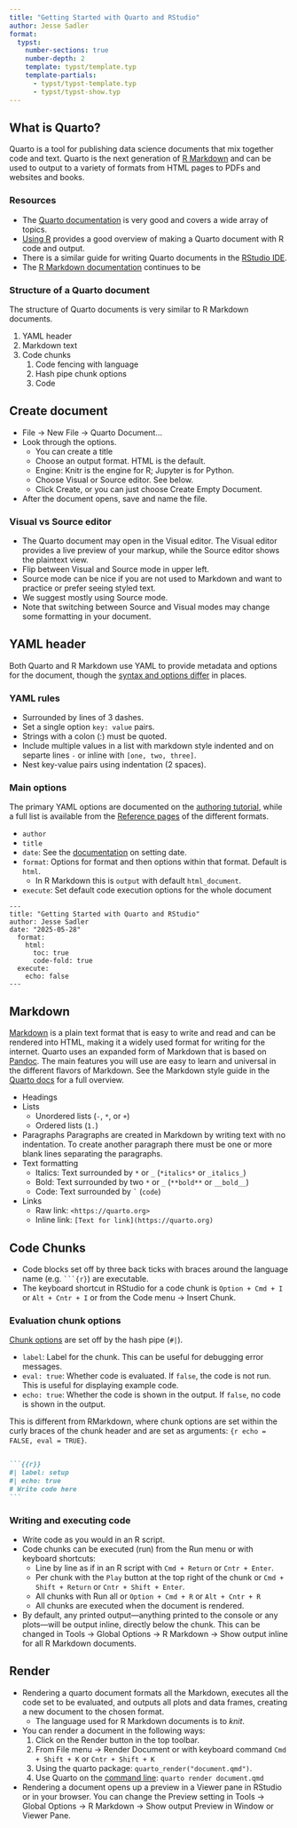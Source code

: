 ```yaml
---
title: "Getting Started with Quarto and RStudio"
author: Jesse Sadler
format:
  typst:
    number-sections: true
    number-depth: 2
    template: typst/template.typ
    template-partials:
      - typst/typst-template.typ
      - typst/typst-show.typ
---
```


## What is Quarto?
Quarto is a tool for publishing data science documents that mix together code and text. Quarto is the next generation of [R Markdown](https://rmarkdown.rstudio.com) and can be used to output to a variety of formats from HTML pages to PDFs and websites and books.

### Resources
- The [Quarto documentation](https://quarto.org/docs/guide/) is very good and covers a wide array of topics.
- [Using R](https://quarto.org/docs/computations/r.html) provides a good overview of making a Quarto document with R code and output.
- There is a similar guide for writing Quarto documents in the [RStudio IDE](https://quarto.org/docs/tools/rstudio.html).
- The [R Markdown documentation](https://rmarkdown.rstudio.com/index.html) continues to be 

### Structure of a Quarto document
The structure of Quarto documents is very similar to R Markdown documents.

1. YAML header
2. Markdown text
3. Code chunks
	1. Code fencing with language
	2. Hash pipe chunk options
	3. Code

## Create document
- File -> New File -> Quarto Document...
- Look through the options.
	- You can create a title
	- Choose an output format. HTML is the default.
	- Engine: Knitr is the engine for R; Jupyter is for Python.
	- Choose Visual or Source editor. See below.
	- Click Create, or you can just choose Create Empty Document.
- After the document opens, save and name the file.

### Visual vs Source editor
- The Quarto document may open in the Visual editor. The Visual editor provides a live preview of your markup, while the Source editor shows the plaintext view.
- Flip between Visual and Source mode in upper left.
- Source mode can be nice if you are not used to Markdown and want to practice or prefer seeing styled text.
- We suggest mostly using Source mode.
- Note that switching between Source and Visual modes may change some formatting in your document.

## YAML header
Both Quarto and R Markdown use YAML to provide metadata and options for the document, though the [syntax and options differ](https://quarto.org/docs/computations/r.html#output-formats) in places.

### YAML rules
- Surrounded by lines of 3 dashes.
- Set a single option `key: value` pairs.
- Strings with a colon (:) must be quoted.
- Include multiple values in a list with markdown style indented and on separte lines `- ` or inline with `[one, two, three]`.
- Nest key-value pairs using indentation (2 spaces).

### Main options
The primary YAML options are documented on the [authoring tutorial](https://quarto.org/docs/get-started/authoring/vscode.html), while a full list is available from the [Reference pages](https://quarto.org/docs/reference/) of the different formats.

- `author`
- `title`
- `date`: See the [documentation](https://quarto.org/docs/reference/dates.html) on setting date.
- `format`: Options for format and then options within that format. Default is `html`.
	- In R Markdown this is `output` with default `html_document`. 
- `execute`: Set default code execution options for the whole document

```
---
title: "Getting Started with Quarto and RStudio"
author: Jesse Sadler
date: "2025-05-28"
  format:
    html:
      toc: true
      code-fold: true
  execute:
    echo: false
---
```

## Markdown
[Markdown](https://daringfireball.net/projects/markdown/syntax) is a plain text format that is easy to write and read and can be rendered into HTML, making it a widely used format for writing for the internet. Quarto uses an expanded form of Markdown that is based on [Pandoc](https://pandoc.org). The main features you will use are easy to learn and universal in the different flavors of Markdown. See the Markdown style guide in the [Quarto docs](https://quarto.org/docs/authoring/markdown-basics.html) for a full overview.

- Headings
- Lists
	- Unordered lists (`-`, `*`, or `+`)
	- Ordered lists (`1.`)
- Paragraphs
	Paragraphs are created in Markdown by writing text with no indentation. To create another paragraph there must be one or more blank lines separating the paragraphs.
- Text formatting
	- Italics: Text surrounded by `*` or `_` (`*italics*` or `_italics_`)
	- Bold: Text surrounded by two `*` or `_` (`**bold**` or `__bold__`)
	- Code: Text surrounded by ``` ` ``` (``code``)
- Links
	- Raw link: `<https://quarto.org>`
	- Inline link: `[Text for link](https://quarto.org)`

## Code Chunks
- Code blocks set off by three back ticks with braces around the language name (e.g. ```` ```{r} ````) are executable.
- The keyboard shortcut in RStudio for a code chunk is `Option + Cmd + I` or `Alt + Cntr + I` or from the Code menu -> Insert Chunk.

### Evaluation chunk options
[Chunk options](https://quarto.org/docs/computations/r.html#chunk-options) are set off by the hash pipe (`#|`).

- `label`: Label for the chunk. This can be useful for debugging error messages.
- `eval: true`: Whether code is evaluated. If `false`, the code is not run. This is useful for displaying example code.
- `echo: true`: Whether the code is shown in the output. If `false`, no code is shown in the output.

This is different from RMarkdown, where chunk options are set within the curly braces of the chunk header and are set as arguments: `{r echo = FALSE, eval = TRUE}`.

```` markdown

```{{r}}
#| label: setup
#| echo: true
# Write code here
```

````

### Writing and executing code
- Write code as you would in an R script.
- Code chunks can be executed (run) from the Run menu or with keyboard shortcuts:
	- Line by line as if in an R script with `Cmd + Return` or `Cntr + Enter`.
	- Per chunk with the `Play` button at the top right of the chunk or `Cmd + Shift + Return` or `Cntr + Shift + Enter`.
	- All chunks with Run all or `Option + Cmd + R` or `Alt + Cntr + R`
	- All chunks are executed when the document is rendered.
- By default, any printed output---anything printed to the console or any plots---will be output inline, directly below the chunk. This can be changed in Tools -> Global Options -> R Markdown -> Show output inline for all R Markdown documents.

## Render
- Rendering a quarto document formats all the Markdown, executes all the code set to be evaluated, and outputs all plots and data frames, creating a new document to the chosen format.
	- The language used for R Markdown documents is to *knit*.
- You can render a document in the following ways:
	1. Click on the Render button in the top toolbar.
	2. From File menu -> Render Document or with keyboard command `Cmd + Shift + K` or `Cntr + Shift + K`
	3. Using the quarto package: `quarto_render("document.qmd")`.
	4. Use Quarto on the [command line](https://quarto.org/docs/get-started/): `quarto render document.qmd`
- Rendering a document opens up a preview in a Viewer pane in RStudio or in your browser. You can change the Preview setting in Tools -> Global Options -> R Markdown -> Show output Preview in Window or Viewer Pane.
